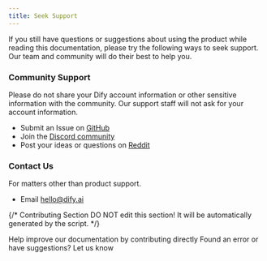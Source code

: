 ```yaml
---
title: Seek Support
---
```



If you still have questions or suggestions about using the product while reading this documentation, please try the following ways to seek support. Our team and community will do their best to help you.

### Community Support

<Info>
Please do not share your Dify account information or other sensitive information with the community. Our support staff will not ask for your account information.
</Info>

* Submit an Issue on [GitHub](https://github.com/langgenius/dify)
* Join the [Discord community](https://discord.gg/8Tpq4AcN9c)
* Post your ideas or questions on [Reddit](https://www.reddit.com/r/difyai/)

### Contact Us

For matters other than product support.

* Email [hello@dify.ai](mailto:hello@dify.ai)

{/*
Contributing Section
DO NOT edit this section!
It will be automatically generated by the script.
*/}

<CardGroup cols="2">
    <Card
        title="Edit this page"
        icon="pen-to-square"
        href="https://github.com/langgenius/dify-docs/edit/main/en/community/support.mdx"
    >
        Help improve our documentation by contributing directly
    </Card>
    <Card
        title="Report an issue"
        icon="github"
        href="https://github.com/langgenius/dify-docs/issues/new?title=Documentation%20Issue%3A%20&body=%23%23%20Issue%20Description%0A%3C%21--%20Please%20briefly%20describe%20the%20issue%20you%20found%20--%3E%0A%0A%23%23%20Page%20Link%0Ahttps%3A%2F%2Fgithub.com%2Flanggenius%2Fdify-docs%2Fblob%2Fmain%2Fen/community%2Fsupport.mdx%0A%0A%23%23%20Suggested%20Changes%0A%3C%21--%20If%20you%20have%20specific%20suggestions%20for%20changes%2C%20please%20describe%20them%20here%20--%3E%0A%0A%3C%21--%20Thank%20you%20for%20helping%20improve%20our%20documentation%21%20--%3E"
    >
        Found an error or have suggestions? Let us know
    </Card>
</CardGroup>

